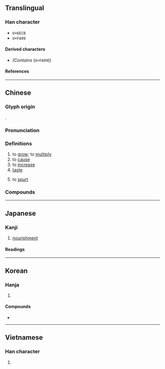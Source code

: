 {{character info}}
{{character info|0xFA99}}
{{character info|0x2F90B}}
==Translingual==

===Han character===
*<code>U+6ECB</code> {{Han char|rn=85|rad=水|as=09|sn=12|four=38132|canj=ETVI|ids=⿰氵兹}}
*<code>U+FA99</code> {{Han char|rn=85|rad=水|as=10|sn=13|four=|canj=EYII|ids=⿰氵玆}}

====Derived characters====
* <big>{{l|mul|[[𬵱]]}}</big> ''(Contains'' {{l|mul|⿰[[氵]][[玆]]}} (<code>U+FA99</code>)) <!-- Please zoom into the unicode charts at 500% and observe the serif type hook on the top right of 玄 -->

====References====
{{Han ref|kx=0642.150|dkj=17919|dj=1049.190|hdz=31686.060|uh=6ECB}}
{{Han ref|uh=FA99}}
{{Han ref|uh=2F90B}}

----

==Chinese==
{{zh-forms}}

===Glyph origin===
{{Han etym}}
{{Han compound|水|茲|ls=psc|c1=s|c2=p}}.

===Pronunciation===
{{zh-pron
|m=zī
|c=zi1
|h=pfs=
|md=
|mn=qz:chir/tw,xm,zz:chu
|w=
|mc=y
|oc=y
|cat=v,n
}}

===Definitions===
{{zh-hanzi}}

# to [[grow]]; to [[multiply]]
# to [[cause]]
# to [[increase]]
# [[taste]]
# {{lb|zh|colloquial}} to [[spurt]]

===Compounds===
{{zh-der|滋生|滋味|滋潤|滋補|愛滋病|不是滋味|個中滋味|滋事|滋蔓|滋養品|滋育|甘露滋心|滋長|日益月滋|滋芽|滋蔓難圖|滋養|日滋月益|滋擾|暴力滋擾|滋味兒|殊滋異味|樹德務滋|樂滋滋|蕃滋|聚眾滋事|華爾滋|飛滋|松滋}}

----

==Japanese==

===Kanji===
{{ja-kanji|grade=c|rs=水09}}

# [[nourishment]]

====Readings====
{{ja-readings
|goon=し
|kanon=し
|kanyoon=じ
|kun=しげ-る, ま-す, ますます
}}

----

==Korean==

===Hanja===
{{ko-hanja|붇다|불을|자}}

# {{rfdef|ko|sort=水09}}

====Compounds====
* {{ko-l|재미|滋味||fun,enjoyment}}

----

==Vietnamese==

===Han character===
{{vi-readings|reading=tư|rs=水09}}

# {{rfdef|vi|sort=水09}}
